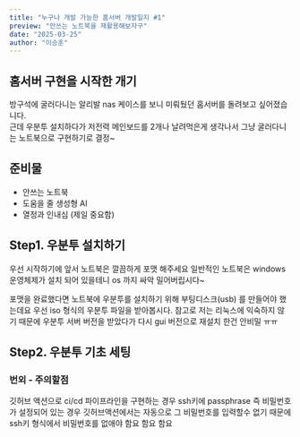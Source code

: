 ```yaml
---
title: "누구나 개발 가능한 홈서버 개발일지 #1"
preview: "안쓰는 노트북을 재활용해보자구"
date: "2025-03-25"
author: "이승훈"
---
```


## 홈서버 구현을 시작한 개기

방구석에 굴러다니는 알리발 nas 케이스를 보니 미뤄뒀던 홈서버를 돌려보고 싶어졌습니다.  
근데 우분투 설치하다가 저전력 메인보드를 2개나 날려먹은게 생각나서 그냥 굴러다니는 노트북으로
구현하기로 결정~

## 준비물

- 안쓰는 노트북
- 도움을 줄 생성형 AI
- 열정과 인내심 (제일 중요함)

## Step1. 우분투 설치하기

우선 시작하기에 앞서 노트북은 깔끔하게 포맷 해주세요 일반적인 노트북은 windows 운영체제가 설치 되어 있을테니
os 까지 싸악 밀어버립시다~

포맷을 완료했다면 노트북에 우분투를 설치하기 위해 부팅디스크(usb) 를 만들어야 했는데요 우선
iso 형식의 우분투 파일을 받아봅시다. 참고로 저는 리눅스에 익숙하지 않기 때문에 우분투 서버 버전을 받았다가
다시 gui 버전으로 재설치 한건 안비밀 ㅠㅠ

## Step2. 우분투 기초 세팅

### 번외 - 주의할점

깃허브 액션으로 ci/cd 파이프라인을 구현하는 경우 ssh키에 passphrase 즉 비밀번호가 설정되어 있는 경우
깃허브액션에서는 자동으로 그 비밀번호를 입력할수 없기 때문에 ssh키 형식에서 비밀번호를 없애야 함요 함요 함요
